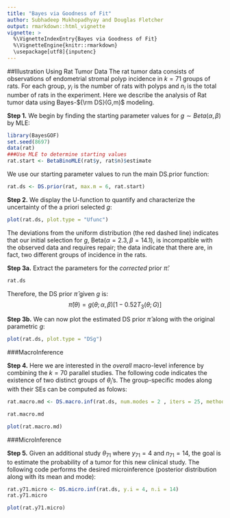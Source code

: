 ---
title: "Bayes via Goodness of Fit"
author: Subhadeep Mukhopadhyay and Douglas Fletcher
output: rmarkdown::html_vignette
vignette: >
  %\VignetteIndexEntry{Bayes via Goodness of Fit}
  %\VignetteEngine{knitr::rmarkdown}
  \usepackage[utf8]{inputenc}
---

##Illustration Using Rat Tumor Data
The rat tumor data consists of observations of endometrial stromal polyp incidence in $k=71$ groups of rats.  For each group, $y_i$ is the number of rats with polyps and $n_i$ is the total number of rats in the experiment.  Here we describe the analysis of Rat tumor data using Bayes-${\rm DS}(G,m)$ modeling.  

**Step 1.** We begin by finding the starting parameter values for $g \sim Beta(\alpha, \beta)$ by MLE:

```{r, message  = FALSE}
library(BayesGOF)
set.seed(8697)
data(rat)
###Use MLE to determine starting values
rat.start <- BetaBinoMLE(rat$y, rat$n)$estimate
```
We use our starting parameter values to run the main DS.prior function:

```{r}
rat.ds <- DS.prior(rat, max.m = 6, rat.start)
```
**Step 2.** We display the U-function to quantify and characterize the uncertainty of the a priori selected $g$:
```{r, fig.height = 5.5, fig.width = 5.5, fig.align = 'center'}
plot(rat.ds, plot.type = "Ufunc")
```
The deviations from the uniform distribution (the red dashed line) indicates that our initial selection for $g$, $\text{Beta}(\alpha = 2.3,\beta = 14.1)$, is incompatible with the observed data and requires repair; the data indicate that there are, in fact, two different groups of incidence in the rats.  

**Step 3a.** Extract the parameters for the *corrected* prior $\hat{\pi}$:
```{r}
rat.ds
```
Therefore, the DS prior $\hat{\pi}$ given $g$ is: $$\hat{\pi}(\theta) = g(\theta; \alpha,\beta)\Big[1 - 0.52T_3(\theta;G) \Big]$$

**Step 3b.** We can now plot the estimated DS prior $\hat{\pi}$ along with the original parametric $g$:
```{r,fig.height = 5.5, fig.width = 5.5,fig.align = 'center'}
plot(rat.ds, plot.type = "DSg")
```

###MacroInference

**Step 4.** Here we are interested in the *overall* macro-level inference by combining the $k=70$ parallel studies. The following code 
indicates the existence of two distinct groups of $\theta_i$'s.  The group-specific modes along with their SEs can be computed as folows:
```{r, warning = FALSE}
rat.macro.md <- DS.macro.inf(rat.ds, num.modes = 2 , iters = 25, method = "mode") 
```
```{r}
rat.macro.md
```
```{r, fig.height = 5.5, fig.width = 5.5,fig.align = 'center'}

plot(rat.macro.md)
```

###MicroInference

**Step 5.** Given an additional study $\theta_{71}$ where $y_{71} = 4$ and $n_{71} = 14$, the goal is to estimate the probability of a tumor for this new clinical study. The following code performs the desired microinference (posterior distribution along with its mean and mode):

```{r, fig.align = 'center'}
rat.y71.micro <- DS.micro.inf(rat.ds, y.i = 4, n.i = 14)
rat.y71.micro
```
```{r,fig.height = 5.5, fig.width = 5.5,fig.align = 'center' }
plot(rat.y71.micro)
```

